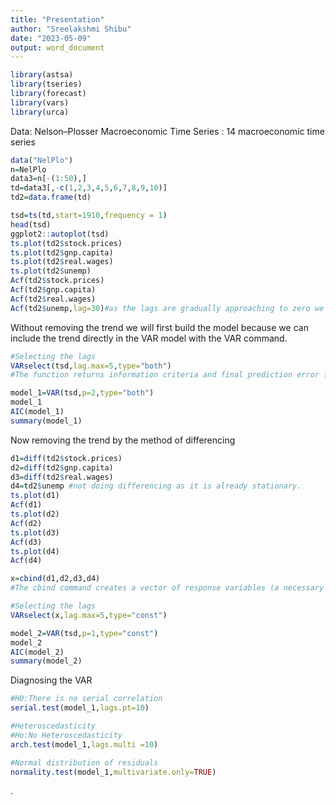---
title: "Presentation"
author: "Sreelakshmi Shibu"
date: "2023-05-09"
output: word_document
---



```{r}
library(astsa)
library(tseries)
library(forecast)
library(vars)
library(urca)
```





Data: Nelson–Plosser Macroeconomic Time Series : 14 macroeconomic time series
```{r}
data("NelPlo")
n=NelPlo
data3=n[-(1:50),]
td=data3[,-c(1,2,3,4,5,6,7,8,9,10)]
td2=data.frame(td)

tsd=ts(td,start=1910,frequency = 1)
head(tsd)
ggplot2::autoplot(tsd)
ts.plot(td2$stock.prices)
ts.plot(td2$gnp.capita)
ts.plot(td2$real.wages)
ts.plot(td2$unemp)
Acf(td2$stock.prices)
Acf(td2$gnp.capita)
Acf(td2$real.wages)
Acf(td2$unemp,lag=30)#as the lags are gradually approaching to zero we can say this variable is stationary.

```
Without removing the trend we will first build the model because we can include the trend directly in the VAR model with the VAR command.
```{r}
#Selecting the lags
VARselect(tsd,lag.max=5,type="both")
#The function returns information criteria and final prediction error for sequential increasing the lag order up to a VAR(p)-proccess. which are based on the same sample size.

model_1=VAR(tsd,p=2,type="both")
model_1
AIC(model_1)
summary(model_1)

```
Now removing the trend by the method of differencing
```{r}
d1=diff(td2$stock.prices)
d2=diff(td2$gnp.capita)
d3=diff(td2$real.wages)
d4=td2$unemp #not doing differencing as it is already stationary.
ts.plot(d1)
Acf(d1)
ts.plot(d2)
Acf(d2)
ts.plot(d3)
Acf(d3)
ts.plot(d4)
Acf(d4)

```
```{r}
x=cbind(d1,d2,d3,d4)
#The cbind command creates a vector of response variables (a necessary step for multivariate responses).

#Selecting the lags
VARselect(x,lag.max=5,type="const")

model_2=VAR(tsd,p=1,type="const")
model_2
AIC(model_2)
summary(model_2)

```
Diagnosing the VAR

```{r}
#H0:There is no serial correlation
serial.test(model_1,lags.pt=10)

#Heteroscedasticity
#Ho:No Heteroscedasticity
arch.test(model_1,lags.multi =10)

#Normal distribution of residuals
normality.test(model_1,multivariate.only=TRUE)

```

.